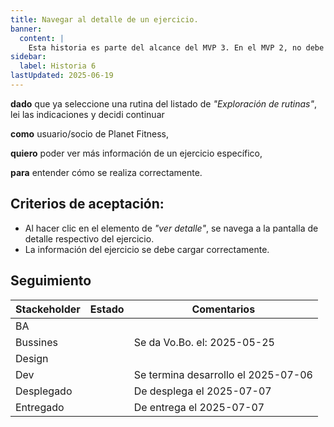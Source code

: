 ```yaml
---
title: Navegar al detalle de un ejercicio.
banner:
  content: |
    Esta historia es parte del alcance del MVP 3. En el MVP 2, no debe aparecer.
sidebar:
  label: Historia 6
lastUpdated: 2025-06-19
---
```


**dado** que ya seleccione una rutina del listado de _"Exploración de rutinas"_, lei las indicaciones y decidi continuar

**como** usuario/socio de Planet Fitness,

**quiero** poder ver más información de un ejercicio específico,

**para** entender cómo se realiza correctamente.

## Criterios de aceptación:

  - Al hacer clic en el elemento de _"ver detalle"_, se navega a la pantalla de detalle respectivo del ejercicio.
  - La información del ejercicio se debe cargar correctamente.

## Seguimiento


| Stackeholder |                     Estado                    |             Comentarios             |
|--------------|-----------------------------------------------|------------------------------------ |
| BA           | <Badge text="Done" variant="success" />       |                                     |
| Bussines     | <Badge text="Done" variant="success" />       | Se da Vo.Bo. el: 2025-05-25         |
| Design       | <Badge text="Done" variant="success" />       |                                     |
| Dev          | <Badge text="Done" variant="success" />       | Se termina desarrollo el 2025-07-06 |
| Desplegado   | <Badge text="Done" variant="success" />       | De desplega el 2025-07-07           |
| Entregado    | <Badge text="Done" variant="success" />       | De entrega el 2025-07-07            |


